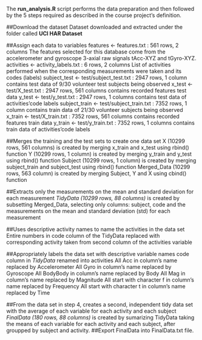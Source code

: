 The **run_analysis.R** script performs the data preparation and then followed by the 5 steps required as described in the course project’s definition.

##Download the dataset
Dataset downloaded and extracted under the folder called **UCI HAR Dataset**

##Assign each data to variables
features <- features.txt : 561 rows, 2 columns 
The features selected for this database come from the accelerometer and gyroscope 3-axial raw signals tAcc-XYZ and tGyro-XYZ.
activities <- activity_labels.txt : 6 rows, 2 columns 
List of activities performed when the corresponding measurements were taken and its codes (labels)
subject_test <- test/subject_test.txt : 2947 rows, 1 column 
contains test data of 9/30 volunteer test subjects being observed
x_test <- test/X_test.txt : 2947 rows, 561 columns 
contains recorded features test data
y_test <- test/y_test.txt : 2947 rows, 1 columns 
contains test data of activities’code labels
subject_train <- test/subject_train.txt : 7352 rows, 1 column 
contains train data of 21/30 volunteer subjects being observed
x_train <- test/X_train.txt : 7352 rows, 561 columns 
contains recorded features train data
y_train <- test/y_train.txt : 7352 rows, 1 columns 
contains train data of activities’code labels

##Merges the training and the test sets to create one data set
X (10299 rows, 561 columns) is created by merging x_train and x_test using rbind() function
Y (10299 rows, 1 column) is created by merging y_train and y_test using rbind() function
Subject (10299 rows, 1 column) is created by merging subject_train and subject_test using rbind() function
Merged_Data (10299 rows, 563 column) is created by merging Subject, Y and X using cbind() function

##Extracts only the measurements on the mean and standard deviation for each measurement
*TidyData (10299 rows, 88 columns)* is created by subsetting Merged_Data, selecting only columns: subject, code and the measurements on the mean and standard deviation (std) for each measurement

##Uses descriptive activity names to name the activities in the data set
Entire numbers in code column of the TidyData replaced with corresponding activity taken from second column of the  activities variable

##Appropriately labels the data set with descriptive variable names
code column in *TidyData* renamed into activities
All Acc in column’s name replaced by Accelerometer
All Gyro in column’s name replaced by Gyroscope
All BodyBody in column’s name replaced by Body
All Mag in column’s name replaced by Magnitude
All start with character f in column’s name replaced by Frequency
All start with character t in column’s name replaced by Time

##From the data set in step 4, creates a second, independent tidy data set with the average of each variable for each activity and each subject
*FinalData (180 rows, 88 columns)* is created by sumarizing TidyData taking the means of each variable for each activity and each subject, after groupped by subject and activity.
##Export FinalData into FinalData.txt file.